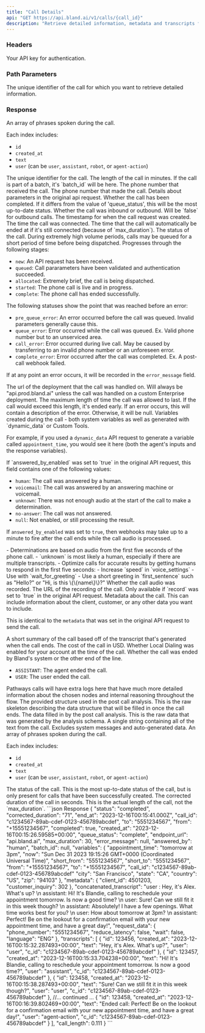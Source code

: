 ```yaml
--- 
title: "Call Details"
api: "GET https://api.bland.ai/v1/calls/{call_id}" 
description: "Retrieve detailed information, metadata and transcripts for a call."
---
```


### Headers

<ParamField header="authorization" type="string" required>
  Your API key for authentication.
</ParamField>

### Path Parameters

<ParamField path="call_id" type="string" required>
  The unique identifier of the call for which you want to retrieve detailed information.
</ParamField>

### Response

<ResponseField name="transcripts" type="array of objects">
  An array of phrases spoken during the call. 
  
  Each index includes: 
  
  - `id`
  - `created_at` 
  - `text` 
  - `user` (can be `user`, `assistant`, `robot`, or `agent-action`)
</ResponseField>

<ResponseField name="call_id" type="number">
  The unique identifier for the call.
</ResponseField>

<ResponseField name="call_length" type="number">
  The length of the call in minutes.
</ResponseField>

<ResponseField name="batch_id" type="string">
  If the call is part of a batch, it's `batch_id` will be here.
</ResponseField>

<ResponseField name="to" type="string">
  The phone number that received the call.
</ResponseField>

<ResponseField name="from" type="string">
  The phone number that made the call.
</ResponseField>

<ResponseField name="request_data" type="object">
  Details about parameters in the original api request.
</ResponseField>

<ResponseField name="completed" type="boolean">
  Whether the call has been completed. If it differs from the value of 'queue_status', this will be the most up-to-date status.
</ResponseField>

<ResponseField name="inbound" type="boolean">
  Whether the call was inbound or outbound. Will be `false` for outbound calls.
</ResponseField>

<ResponseField name="created_at" type="string">
  The timestamp for when the call request was created.
</ResponseField>

<ResponseField name="started_at" type="string">
  The time the call was connected.
</ResponseField>

<ResponseField name="end_at" type="string">
  The time that the call will automatically be ended at if it's still connected (because of `max_duration`).
</ResponseField>

<ResponseField name="queue_status" type="string">
  The status of the call. During extremely high volume periods, calls may be queued for a short period of time before being dispatched.


  <Accordion title="Statuses:">
  Progresses through the following stages:

  - `new`: An API request has been received.
  - `queued`: Call pararameters have been validated and authentication succeeded. 
  - `allocated`: Extremely brief, the call is being dispatched.
  - `started`: The phone call is live and in progress.
  - `complete`: The phone call has ended successfully.
  
  The following statuses show the point that was reached before an error:

  - `pre_queue_error`: An error occurred before the call was queued. Invalid parameters generally cause this.
  - `queue_error`: Error occurred while the call was queued. Ex. Valid phone number but to an unserviced area.
  - `call_error`: Error occurred during live call. May be caused by transferring to an invalid phone number or an unforeseen error.
  - `complete_error`: Error occurred after the call was completed. Ex. A post-call webhook failed.

  If at any point an error occurs, it will be recorded in the `error_message` field.
  </Accordion>
</ResponseField>

<ResponseField name="endpoint_url" type="string">
  The url of the deployment that the call was handled on. Will always be "api.prod.bland.ai" unless the call was handled on a custom Enterprise deployment.
</ResponseField>

<ResponseField name="max_duration" type="number">
  The maximum length of time the call was allowed to last. If the call would exceed this length, it's ended early.
</ResponseField>

<ResponseField name="error_message" type="string">
  If an error occurs, this will contain a description of the error. Otherwise, it will be null.
</ResponseField>

<ResponseField name="variables" type="object">
  Variables created during the call - both system variables as well as generated with `dynamic_data` or Custom Tools.

  For example, if you used a `dynamic_data` API request to generate a variable called `appointment_time`, you would see it here (both the agent's inputs and the response variables).
</ResponseField>

<ResponseField name="answered_by" type="string">
  If `answered_by_enabled` was set to `true` in the original API request, this field contains one of the following values:

  - `human`: The call was answered by a human.
  - `voicemail`: The call was answered by an answering machine or voicemail.
  - `unknown`: There was not enough audio at the start of the call to make a determination.
  - `no-answer`: The call was not answered.
  - `null`: Not enabled, or still processing the result.

  If `answered_by_enabled` was set to `true`, then webhooks may take up to a minute to fire after the call ends while the call audio is processed.

  <Accordion title="Notes:">
  - Determinations are based on audio from the first five seconds of the phone call.
  - `unknown` is most likely a human, especially if there are multiple transcripts.
  - Optimize calls for accurate results by getting humans to respond in the first five seconds:
    - Increase `speed` in `voice_settings`
    - Use with `wait_for_greeting`
    - Use a short greeting in `first_sentence` such as "Hello?" or "Hi, is this \{\{name\}\}?"
  </Accordion>
</ResponseField>

<ResponseField name="record" type="boolean">
  Whether the call audio was recorded.
</ResponseField>

<ResponseField name="recording_url" type="string">
  The URL of the recording of the call. Only available if `record` was set to `true` in the original API request.
</ResponseField>

<ResponseField name="metadata" type="object">
  Metadata about the call. This can include information about the client, customer, or any other data you want to include.

  This is identical to the `metadata` that was set in the original API request to send the call.
</ResponseField>

<ResponseField name="summary" type="string">
  A short summary of the call based off of the transcript that's generated when the call ends.
</ResponseField>

<ResponseField name="price" type="number">
  The cost of the call in USD.
</ResponseField>

<ResponseField name="local_dialing" type="boolean">
  Whether Local Dialing was enabled for your account at the time of the call.
</ResponseField>

<ResponseField name="call_ended_by" type="string">
  Whether the call was ended by Bland's system or the other end of the line.

  - `ASSISTANT`: The agent ended the call.
  - `USER`: The user ended the call.
</ResponseField>

<ResponseField name="pathway_logs" type="string">
  Pathways calls will have extra logs here that have much more detailed information about the chosen nodes and internal reasoning throughout the flow.
</ResponseField>

<ResponseField name="analysis_schema" type="object">
  The provided structure used in the post call analysis. This is the raw skeleton describing the data structure that will be filled in once the call ends.
</ResponseField>

<ResponseField name="analysis" type="object">
  The data filled in by the post call analysis. This is the raw data that was generated by the analysis schema.
</ResponseField>

<ResponseField name="concatenated_transcript" type="string">
  A single string containing all of the text from the call. Excludes system messages and auto-generated data.
</ResponseField>

<ResponseField name="transcripts" type="array of objects">
  An array of phrases spoken during the call. 
  
  Each index includes: 
  
  - `id`
  - `created_at` 
  - `text` 
  - `user` (can be `user`, `assistant`, `robot`, or `agent-action`)
</ResponseField>

<ResponseField name="status" type="string">
  The status of the call. This is the most up-to-date status of the call, but is only present for calls that have been successfully created.
</ResponseField>

<ResponseField name="corrected_duration" type="string">
  The corrected duration of the call in seconds. This is the actual length of the call, not the `max_duration`.
</ResponseField>

<ResponseExample>
```json Response
{
    "status": "completed",
    "corrected_duration": "71",
    "end_at": "2023-12-16T00:15:41.000Z",
    "call_id": "c1234567-89ab-cdef-0123-456789abcdef",
    "to": "5551234567",
    "from": "+15551234567",
    "completed": true,
    "created_at": "2023-12-16T00:15:26.59585+00:00",
    "queue_status": "complete",
    "endpoint_url": "api.bland.ai",
    "max_duration": 30,
    "error_message": null,
    "answered_by": "human",
    "batch_id": null,
    "variables": {
        "appointment_time": "tomorrow at 3pm",
        "now": "Sun Dec 31 2023 19:15:26 GMT+0000 (Coordinated Universal Time)",
        "short_from": "5551234567",
        "short_to": "5551234567",
        "from": "+15551234567",
        "to": "+15551234567",
        "call_id": "c1234567-89ab-cdef-0123-456789abcdef"
        "city": "San Francisco",
        "state": "CA",
        "country": "US",
        "zip": "94103"
    },
    "metadata": {
      "client_id": 4501203,
      "customer_inquiry": 302
    },
    "concatenated_transcript": "user : Hey, it's Alex. What's up? \n assistant: Hi! It's Blandie, calling to reschedule your appointment tomorrow. Is now a good time? \n user: Sure! Can we still fit it in this week though? \n assistant: Absolutely! I have a few openings. What time works best for you? \n user: How about tomorrow at 3pm? \n assistant: Perfect! Be on the lookout for a confirmation email with your new appointment time, and have a great day!",
    "request_data": {
        "phone_number": "5551234567",
        "reduce_latency": false,
        "wait": false,
        "language": "ENG"
    },
    "transcripts": [
        {
            "id": 123456,
            "created_at": "2023-12-16T00:15:32.287493+00:00",
            "text": "Hey, it's Alex. What's up?",
            "user": "user",
            "c_id": "c1234567-89ab-cdef-0123-456789abcdef"
        },
        {
            "id": 123457,
            "created_at": "2023-12-16T00:15:33.704238+00:00",
            "text": "Hi! It's Blandie, calling to reschedule your appointment tomorrow. Is now a good time?",
            "user": "assistant",
            "c_id": "c1234567-89ab-cdef-0123-456789abcdef"
        },
        {
            "id": 123458,
            "created_at": "2023-12-16T00:15:38.287493+00:00",
            "text": "Sure! Can we still fit it in this week though?",
            "user": "user",
            "c_id": "c1234567-89ab-cdef-0123-456789abcdef"
        },
        //... continued ...
        {
            "id": 123458,
            "created_at": "2023-12-16T00:16:39.802469+00:00",
            "text": "Ended call: Perfect! Be on the lookout for a confirmation email with your new appointment time, and have a great day!",
            "user": "agent-action",
            "c_id": "c1234567-89ab-cdef-0123-456789abcdef"
        }
    ],
    "call_length": 0.111
}
```
</ResponseExample>









